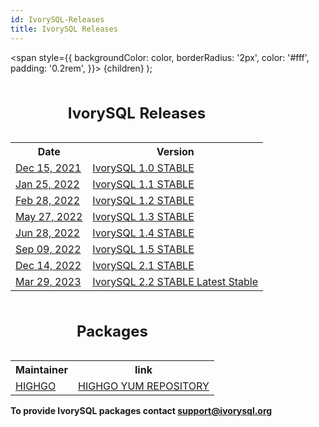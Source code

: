 ```yaml
---
id: IvorySQL-Releases
title: IvorySQL Releases
---
```


  <span
    style={{
      backgroundColor: color,
      borderRadius: '2px',
      color: '#fff',
      padding: '0.2rem',
    }}>
    {children}
  </span>
);


<table>
<caption><h2>IvorySQL Releases</h2></caption>
  <tr>
    <th>Date</th>
    <th>Version</th>
  </tr>
  <tr>
    <td>
        <a href="https://docs.ivorysql.org/ivorysql-doc/v1.0/v1.0-en/ivorysql1.0%E5%8F%91%E8%A1%8C%E8%AF%B4%E6%98%8E">Dec 15, 2021</a>
    </td>
    <td>
        <a href="https://docs.ivorysql.org/ivorysql-doc/v1.0/v1.0-en/ivorysql1.0%E5%8F%91%E8%A1%8C%E8%AF%B4%E6%98%8E">IvorySQL 1.0 STABLE</a>
    </td>
  </tr>
  <tr>
    <td>
        <a href="https://docs.ivorysql.org/ivorysql-doc/v1.1/v1.1-en/ivorysql1.1%E5%8F%91%E8%A1%8C%E8%AF%B4%E6%98%8E">Jan 25, 2022</a>
    </td>
    <td>
        <a href="https://docs.ivorysql.org/ivorysql-doc/v1.1/v1.1-en/ivorysql1.1%E5%8F%91%E8%A1%8C%E8%AF%B4%E6%98%8E">IvorySQL 1.1 STABLE</a>
    </td>
  </tr>
  <tr>
    <td>
        <a href="https://docs.ivorysql.org/ivorysql-doc/v1.2/v1.2-en/ivorysql1.2%E5%8F%91%E8%A1%8C%E8%AF%B4%E6%98%8E">Feb 28, 2022</a>
    </td>
    <td>
        <a href="https://docs.ivorysql.org/ivorysql-doc/v1.2/v1.2-en/ivorysql1.2%E5%8F%91%E8%A1%8C%E8%AF%B4%E6%98%8E">IvorySQL 1.2 STABLE</a>
    </td>
  </tr>
  <tr>
    <td>  
        <a href="https://docs.ivorysql.org/ivorysql-doc/v1.3/v1.3-en/ivorysql1.3%E5%8F%91%E8%A1%8C%E8%AF%B4%E6%98%8E">May 27, 2022</a>
    </td>
    <td>
        <a href="https://docs.ivorysql.org/ivorysql-doc/v1.3/v1.3-en/ivorysql1.3%E5%8F%91%E8%A1%8C%E8%AF%B4%E6%98%8E">IvorySQL 1.3 STABLE</a>
    </td>
  </tr>
  <tr>
    <td>
        <a href="https://docs.ivorysql.org/ivorysql-doc/v1.4/v1.4-en/ivorysql1.4%E5%8F%91%E8%A1%8C%E8%AF%B4%E6%98%8E">Jun 28, 2022</a>
    </td>
    <td>
        <a href="https://docs.ivorysql.org/ivorysql-doc/v1.4/v1.4-en/ivorysql1.4%E5%8F%91%E8%A1%8C%E8%AF%B4%E6%98%8E">IvorySQL 1.4 STABLE</a>
    </td>
  </tr>
  <tr>
    <td>
        <a href="https://docs.ivorysql.org/ivorysql-doc/v1.5/v1.5-en/ivorysql1.5%E5%8F%91%E8%A1%8C%E8%AF%B4%E6%98%8E">Sep 09, 2022</a>
    </td>
    <td>
        <a href="https://docs.ivorysql.org/ivorysql-doc/v1.5/v1.5-en/ivorysql1.5%E5%8F%91%E8%A1%8C%E8%AF%B4%E6%98%8E">IvorySQL 1.5 STABLE</a>
    </td>
  </tr>
  <tr>
    <td>
        <a href="https://docs.ivorysql.org/ivorysql-doc/v2.1/v2.1-en/ivorysql2.1%E5%8F%91%E8%A1%8C%E8%AF%B4%E6%98%8E">Dec 14, 2022</a>
    </td>
    <td>
        <a href="https://docs.ivorysql.org/ivorysql-doc/v2.1/v2.1-en/ivorysql2.1%E5%8F%91%E8%A1%8C%E8%AF%B4%E6%98%8E">IvorySQL 2.1 STABLE</a>
    </td>
  </tr>
    <td>
        <a href="https://docs.ivorysql.org/ivorysql-doc/v2.2/v2.2-en/ivorysql2.2%E5%8F%91%E8%A1%8C%E8%AF%B4%E6%98%8E">Mar 29, 2023</a>
    </td>
    <td>
        <a href="https://docs.ivorysql.org/ivorysql-doc/v2.2/v2.2-en/ivorysql2.2%E5%8F%91%E8%A1%8C%E8%AF%B4%E6%98%8E">IvorySQL 2.2 STABLE <Highlight color="#1ca3ec">Latest Stable</Highlight></a>
    </td>

</table>



<table>
<caption><h2>Packages</h2></caption>
  <tr>
    <th>Maintainer</th>
    <th>link</th>
  </tr>
  <tr>
    <td>
        <a href="http://www.highgo.ca">HIGHGO</a>
    </td>
    <td>
        <a href="https://yum.highgo.ca/ivorysql.html">HIGHGO YUM REPOSITORY</a>
    </td>
  </tr>
</table>



**<Highlight color="#25c2a0">To provide IvorySQL packages contact support@ivorysql.org</Highlight>**
